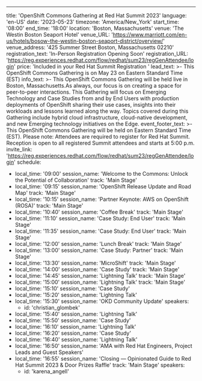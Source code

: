 ---
title: 'OpenShift Commons Gathering at Red Hat Summit 2023'
language: 'en-US'
date: '2023-05-23'
timezone: 'America/New_York'
start_time: '08:00'
end_time: '18:00'
location: 'Boston, Massachusetts'
venue: 'The Westin Boston Seaport Hotel'
venue_URL: 'https://www.marriott.com/en-us/hotels/bosow-the-westin-boston-seaport-district/overview/'
venue_address: '425 Summer Street Boston, Massachusetts 02210'
registration_text: 'In-Person Registration Opening Soon'
registration_URL: 'https://reg.experiences.redhat.com/flow/redhat/sum23/regGenAttendee/login'
price: 'Included in your Red Hat Summit Registration '
lead_text: >-
  This OpenShift Commons Gathering is on May 23 on Eastern Standard Time (EST)
info_text: >-
  This OpenShift Commons Gathering will be held live in Boston, Massachusetts.As always, our focus is on creating a space for peer-to-peer interactions. This Gathering will focus on Emerging Technology and Case Studies from and by End Users with production deployments of OpenShift sharing their use cases, insights into their workloads and  lessons learned along the way. Topics covered during this Gathering include hybrid cloud infrastructure, cloud-native development, and new Emerging technology initiatives on the Edge.
event_footer_text: >-
  This OpenShift Commons Gathering will be held on Eastern Standard Time (EST). Please note: Attendees are required to register for Red Hat Summit. Reception is open to all registered Summit attendees and starts at 5:00 p.m.
invite_link: 'https://reg.experiences.redhat.com/flow/redhat/sum23/regGenAttendee/login'
schedule:
  - local_time: '09:00'
    session_name: 'Welcome to the Commons: Unlock the Potential of Collaboration'
    track: 'Main Stage'
  - local_time: '09:15'
    session_name: 'OpenShift Release Update and Road Map'
    track: 'Main Stage'
  - local_time: '10:15'
    session_name: 'Partner Keynote: AWS on OpenShift (ROSA)'
    track: 'Main Stage'
  - local_time: '10:40'
    session_name: 'Coffee Break'
    track: 'Main Stage'
  - local_time: '11:10'
    session_name: 'Case Study: End User'
    track: 'Main Stage'
  - local_time: '11:35'
    session_name: 'Case Study: End User'
    track: 'Main Stage'
  - local_time: '12:00'
    session_name: 'Lunch Break'
    track: 'Main Stage'
  - local_time: '13:00'
    session_name: 'Case Study: Partner'
    track: 'Main Stage'
  - local_time: '13:30'
    session_name: 'MicroShift'
    track: 'Main Stage'
  - local_time: '14:00'
    session_name: 'Case Study'
    track: 'Main Stage'
  - local_time: '14:45'
    session_name: 'Lightning Talk'
    track: 'Main Stage'
  - local_time: '15:00'
    session_name: 'Lightning Talk'
    track: 'Main Stage'
  - local_time: '15:10'
    session_name: 'Case Study'
  - local_time: '15:20'
    session_name: 'Lightning Talk'
  - local_time: '15:30'
    session_name: 'OKD Community Update'
    speakers:
      - id: 'christian_glombek'
  - local_time: '15:40'
    session_name: 'Lightning Talk'
  - local_time: '15:50'
    session_name: 'Case Study'
  - local_time: '16:10'
    session_name: 'Lightning Talk'
  - local_time: '16:20'
    session_name: 'Case Study'
  - local_time: '16:40'
    session_name: 'Lightning Talk'
  - local_time: '16:50'
    session_name: 'AMA with Red Hat Engineers, Project Leads and Guest Speakers'
  - local_time: '16:55'
    session_name: 'Closing — Opinionated Guide to Red Hat Summit 2023 & Door Prizes Raffle'
    track: 'Main Stage'
    speakers:
      - id: 'karena_angell'
